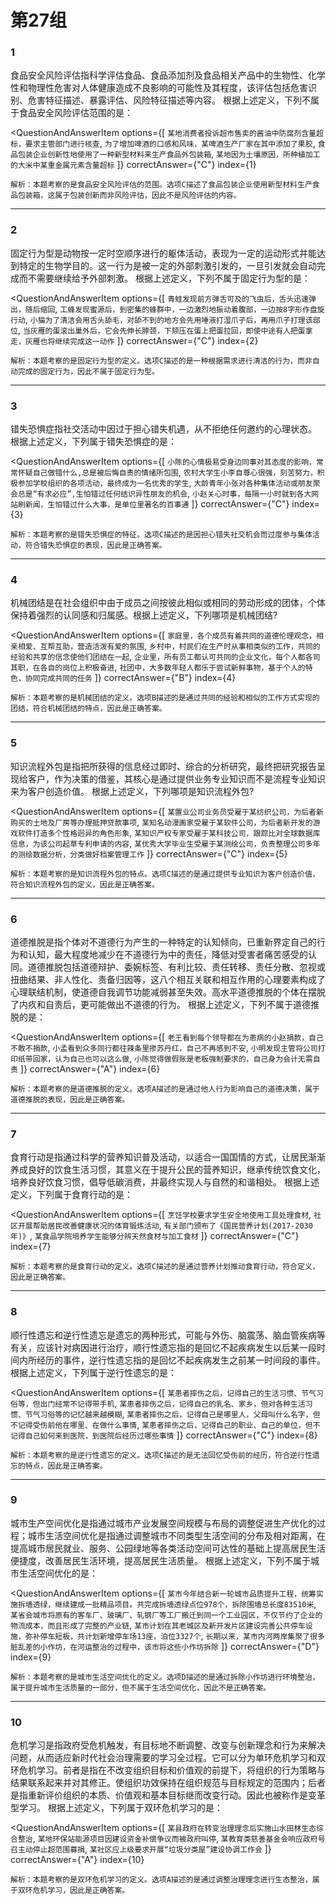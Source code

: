 
<AnswerCard/>

# 第27组

### 1
食品安全风险评估指科学评估食品、食品添加剂及食品相关产品中的生物性、化学性和物理性危害对人体健康造成不良影响的可能性及其程度，该评估包括危害识别、危害特征描述、暴露评估、风险特征描述等内容。
根据上述定义，下列不属于食品安全风险评估范围的是：

<QuestionAndAnswerItem
    options={[
        `某地消费者投诉超市售卖的酱油中防腐剂含量超标，要求主管部门进行核查`,
        `为了增加啤酒的口感和风味，某啤酒生产厂家在其中添加了果胶`,
        `食品包装企业创新性地使用了一种新型材料来生产食品外包装箱`,
        `某地因为土壤原因，所种植加工的大米中某重金属元素含量超标`
    ]}
    correctAnswer={"C"}
    index={1}
>
    解析：本题考察的是食品安全风险评估的范围。选项C描述了食品包装企业使用新型材料生产食品包装箱，这属于包装创新而非风险评估，因此不是风险评估的内容。
</QuestionAndAnswerItem>

---

### 2
固定行为型是动物按一定时空顺序进行的躯体活动，表现为一定的运动形式并能达到特定的生物学目的。这一行为是被一定的外部刺激引发的，一旦引发就会自动完成而不需要继续给予外部刺激。
根据上述定义，下列不属于固定行为型的是：

<QuestionAndAnswerItem
    options={[
        `青蛙发现前方弹舌可及的飞虫后，舌头迅速弹出，随后缩回`,
        `工蜂发现蜜源后，到密集的蜂群中，一边激烈地振动着腹部，一边按8字形作盘旋行动`,
        `小猫为了清洁会用舌头舔毛，对舔不到的地方会先用唾液打湿爪子后，再用爪子打理该部位`,
        `当灰雁的蛋滚出巢外后，它会先伸长脖颈，下颏压在蛋上把蛋拉回，即使中途有人把蛋拿走，灰雁也将继续完成这一动作`
    ]}
    correctAnswer={"C"}
    index={2}
>
    解析：本题考察的是固定行为型的定义。选项C描述的是一种根据需求进行清洁的行为，而非自动完成的固定行为，因此不属于固定行为型。
</QuestionAndAnswerItem>

------

### 3
错失恐惧症指社交活动中因过于担心错失机遇，从不拒绝任何邀约的心理状态。
根据上述定义，下列属于错失恐惧症的是：

<QuestionAndAnswerItem
    options={[
        `小陈的心情极易受身边同事对其态度的影响，常常怀疑自己做错什么,总是被后悔自责的情绪所包围`,
        `农村大学生小李自尊心很强，刻苦努力，积极参加学校组织的各项活动，最终成为一名优秀的学生`,
        `大龄青年小张对各种集体活动或朋友聚会总是“有求必应”,生怕错过任何结识异性朋友的机会`,
        `小赵关心时事，每隔一小时就到各大网站刷新闻，生怕错过什么大事，是单位里著名的百事通`
    ]}
    correctAnswer={"C"}
    index={3}
>
    解析：本题考察的是错失恐惧症的特征。选项C描述的是因担心错失社交机会而过度参与集体活动，符合错失恐惧症的表现，因此是正确答案。
</QuestionAndAnswerItem>

------

### 4
机械团结是在社会组织中由于成员之间按彼此相似或相同的劳动形成的团体，个体保持着强烈的认同感和归属感。根据上述定义，下列哪项是机械团结?

<QuestionAndAnswerItem
    options={[
        `家庭里，各个成员有着共同的道德伦理观念，相亲相爱、互帮互助，营造活泼有爱的氛围`,
        `乡村中，村民们在生产时从事相类似的工作，共同的经验和共享的信念使他们团结在一起`,
        `企业里，所有员工都认可共同的企业文化，每个人都各司其职，在各自的岗位上积极奋进`,
        `社团中，大多数年轻人都乐于尝试新鲜事物，基于个人的特色，协同完成共同的任务`
    ]}
    correctAnswer={"B"}
    index={4}
>
    解析：本题考察的是机械团结的定义。选项B描述的是通过共同的经验和相似的工作方式实现的团结，符合机械团结的特点，因此是正确答案。
</QuestionAndAnswerItem>

------

### 5
知识流程外包是指把所获得的信息经过即时、综合的分析研究，最终把研究报告呈现给客户，作为决策的借鉴，其核心是通过提供业务专业知识而不是流程专业知识来为客户创造价值。
根据上述定义，下列哪项是知识流程外包?

<QuestionAndAnswerItem
    options={[
        `某置业公司业务员受雇于某纺织公司，为后者新购买的土地及厂房等办理抵押贷款事项`,
        `某知名动漫画家受雇于某软件公司，为后者新开发的游戏软件打造多个性格迥异的角色形象`,
        `某知识产权专家受雇于某科技公司，跟踪比对全球数据库信息，为该公司起草专利申请的内容`,
        `某优秀大学毕业生受雇于某测绘公司，负责整理公司多年的测绘数据分析，分类做好档案管理工作`
    ]}
    correctAnswer={"C"}
    index={5}
>
    解析：本题考察的是知识流程外包的特点。选项C描述的是通过提供专业知识为客户创造价值，符合知识流程外包的定义，因此是正确答案。
</QuestionAndAnswerItem>

------

### 6
道德推脱是指个体对不道德行为产生的一种特定的认知倾向，已重新界定自己的行为和认知，最大程度地减少在不道德行为中的责任，降低对受害者痛苦感受的认同。道德推脱包括道德辩护、委婉标签、有利比较、责任转移、责任分散、忽视或扭曲结果、非人性化、责备归因等，这八个相互关联和相互作用的心理要素构成了心理联结机制，使道德自我调节功能减弱甚至失效。高水平道德推脱的个体在摆脱了内疚和自责后，更可能做出不道德的行为。
根据上述定义，下列不属于道德推脱的是：

<QuestionAndAnswerItem
    options={[
        `老王看到每个领导都在为患病的小赵捐款，自己不敢不捐款`,
        `小孟看到众多同行都往辣条里掺苏丹红，自己不再感到不安`,
        `小明发现主管将公司打印纸带回家，认为自己也可以这么做`,
        `小陈觉得做假账是老板强制要求的，自己身为会计无需自责`
    ]}
    correctAnswer={"A"}
    index={6}
>
    解析：本题考察的是道德推脱的定义。选项A描述的是通过他人行为影响自己的道德决策，属于道德推脱的表现，因此是正确答案。
</QuestionAndAnswerItem>

------

### 7
食育行动是指通过科学的营养知识普及活动，以适合一国国情的方式，让居民渐渐养成良好的饮食生活习惯，其意义在于提升公民的营养知识，继承传统饮食文化，培养良好饮食习惯，倡导低碳消费，并最终实现人与自然的和谐相处。
根据上述定义，下列属于食育行动的是：

<QuestionAndAnswerItem
    options={[
        `烹饪学校要求学生安全地使用工具处理食材`,
        `社区开展帮助居民改善健康状况的体育锻炼活动`,
        `有关部门颁布了《国民营养计划(2017-2030年)》`,
        `某食品学院培养学生能够分辨天然食材与加工食材`
    ]}
    correctAnswer={"C"}
    index={7}
>
    解析：本题考察的是食育行动的定义。选项C描述的是通过营养计划推动食育行动，符合定义，因此是正确答案。
</QuestionAndAnswerItem>

------

### 8
顺行性遗忘和逆行性遗忘是遗忘的两种形式，可能与外伤、脑震荡、脑血管疾病等有关，应该针对病因进行治疗，顺行性遗忘指的是回忆不起疾病发生以后某一段时间内所经历的事件，逆行性遗忘指的是回忆不起疾病发生之前某一时间段的事件。根据上述定义，下列属于逆行性遗忘的是：

<QuestionAndAnswerItem
    options={[
        `某患者摔伤之后，记得自己的生活习惯、节气习俗等，但出门经常不记得带手机`,
        `某患者摔伤之后，记得自己的乳名、家乡，但对各种生活习惯、节气习俗等的记忆越来越模糊`,
        `某患者摔伤之后，记得自己是哪里人，父母叫什么名字，但不记得受伤前他在哪里、在做什么事情`,
        `某患者摔伤之后，记得自己的职业、自己的单位，但不记得自己如何来到医院，到医院后经历过哪些事情`
    ]}
    correctAnswer={"C"}
    index={8}
>
    解析：本题考察的是逆行性遗忘的定义。选项C描述的是无法回忆受伤前的经历，符合逆行性遗忘的特点，因此是正确答案。
</QuestionAndAnswerItem>

------

### 9
城市生产空间优化是指通过城市产业发展空间规模与布局的调整促进生产优化的过程；城市生活空间优化是指通过调整城市不同类型生活空间的分布及相对距离，在提高城市居民就业、服务、公园绿地等各类活动空间可达性的基础上提高居民生活便捷度，改善居民生活环境，提高居民生活质量。
根据上述定义，下列不属于城市生活空间优化的是：

<QuestionAndAnswerItem
    options={[
        `某市今年结合新一轮城市品质提升工程，统筹实施拆墙透绿，继续建成一批精品项目。共完成拆墙透绿点位978个，拆除围墙总长度83510米`,
        `某省会城市将原有的客车厂、玻璃厂、轧钢厂等工厂搬迁到同一个工业园区，不仅节约了企业的物流成本，而且形成了完整的产业链`,
        `某市计划在其老城区及新开发片区建设完善公共停车设施，弥补停车短板，共计划新增停车场13座，泊位3327个`,
        `长期以来，某市内河两岸集聚了很多脏乱差的小作坊，在河运整治的过程中，该市将这些小作坊拆除`
    ]}
    correctAnswer={"D"}
    index={9}
>
    解析：本题考察的是城市生活空间优化的定义。选项D描述的是通过拆除小作坊进行环境整治，属于提升城市生活质量的一部分，但不属于生活空间优化，因此不是正确答案。
</QuestionAndAnswerItem>

---

### 10
危机学习是指政府受危机触发，有目标地不断调整、改变与创新理念和行为来解决问题，从而适应新时代社会治理需要的学习全过程。它可以分为单环危机学习和双环危机学习。前者是指在不改变组织目标和价值观的前提下，将组织的行为策略与结果联系起来并对其修正。使组织功效保持在组织规范与目标规定的范围内；后者是指重新评价组织的本质、价值观和基本目标继而改变行动。因此也被称作是变革型学习。
根据上述定义，下列属于双环危机学习的是：

<QuestionAndAnswerItem
    options={[
        `某县政府在转变治理理念后实施山水田林生态综合整治`,
        `某地环保站能源项目因建设资金补偿争议而被政府叫停`,
        `某教育类慈善基金会响应政府号召主动停止超范围募捐`,
        `某社区应上级要求开展“垃圾分类屋”建设协调工作会`
    ]}
    correctAnswer={"A"}
    index={10}
>
    解析：本题考察的是双环危机学习的定义。选项A描述的是通过调整治理理念进行生态整治，属于双环危机学习，因此是正确答案。
</QuestionAndAnswerItem>
